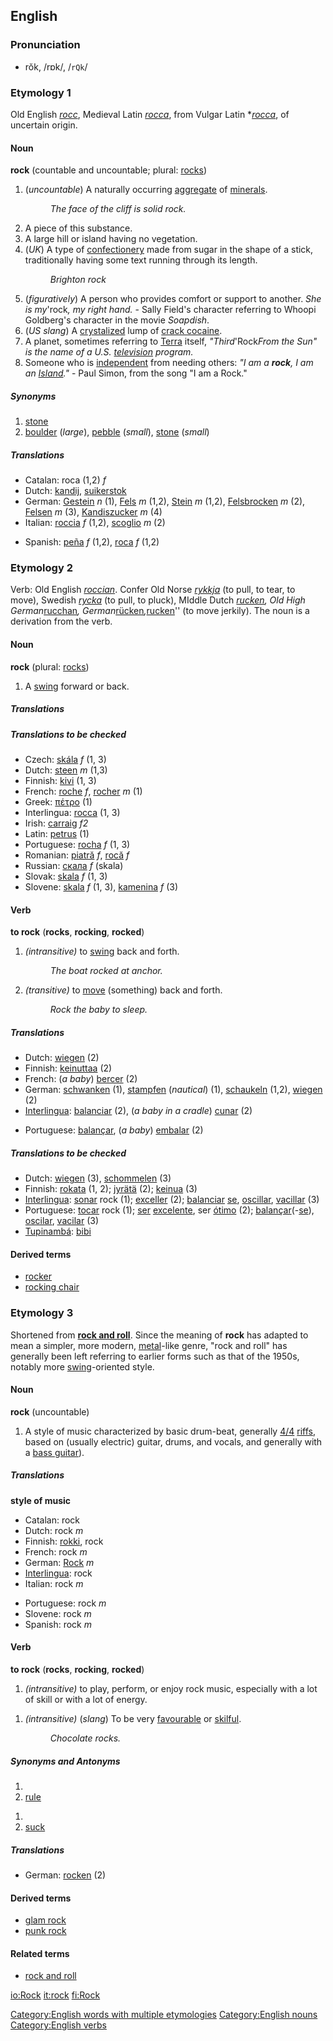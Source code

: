 ==English==
===Pronunciation===
*rŏk, /rɒk/, /<tt>rQk</tt>/
===Etymology 1===
Old English ''[[rocc]]'', Medieval Latin ''[[rocca#Medieval Latin|rocca]]'', from Vulgar Latin *''[[rocca#Vulgar Latin|rocca]]'', of uncertain origin.
====Noun====
'''rock''' (countable and uncountable; plural: [[rocks]])

#(''uncountable'') A naturally occurring [[aggregate]] of [[mineral]]s.
#:''The face of the cliff is solid rock.''
#A piece of this substance.
#A large hill or island having no vegetation.
#(''UK'') A type of [[confectionery]] made from sugar in the shape of a stick, traditionally having some text running through its length.
#:''Brighton rock''
#(''figuratively'') A person who provides comfort or support to another.  ''She is my '''rock'', my right hand.'' - Sally Field's character referring to Whoopi Goldberg's character in the movie ''Soapdish''.
#(''US slang'') A [[crystalize]]d lump of [[crack cocaine]].
#A planet, sometimes referring to [[Terra]] itself, ''"Third '''Rock'' From the Sun" is the name of a U.S. [[television]] program.''
#Someone who is [[independent]] from needing others: ''"I am a '''rock''', I am an [[Island]]."'' - Paul Simon, from the song "I am a Rock."

=====Synonyms=====
# [[stone]]
# [[boulder]] (''large''), [[pebble]] (''small''), [[stone]] (''small'')

=====Translations=====
{{Top}}
<!--Put translations for languages from A to I here-->
*Catalan: roca (1,2) ''f''
*Dutch: [[kandij]], [[suikerstok]]
*German: [[Gestein]] ''n'' (1), [[Fels]] ''m'' (1,2), [[Stein]] ''m'' (1,2), [[Felsbrocken]] ''m'' (2), [[Felsen]] ''m'' (3), [[Kandiszucker]] ''m'' (4)
*Italian: [[roccia]] ''f'' (1,2), [[scoglio]] ''m'' (2)
{{Mid}}
<!--Put translations for languages from J to Z here-->
*Spanish: [[peña]] ''f'' (1,2), [[roca]] ''f'' (1,2)
{{Bottom}}

===Etymology 2===
Verb: Old English ''[[roccian]]''. Confer Old Norse ''[[rykkja]]'' (to pull, to tear, to move), Swedish ''[[rycka]]'' (to pull, to pluck), MIddle Dutch ''[[rucken#Middle Dutch|rucken]], Old High German ''[[rucchan]]'', German ''[[rücken]]'', ''[[rucken#German|rucken]]'' (to move jerkily).
The noun is a derivation from the verb.

====Noun====
'''rock''' (plural: [[rocks]])

#A [[swing]] forward or back.

=====Translations=====
{{Top}}
<!--Put translations for languages from A to I here-->
{{Mid}}
<!--Put translations for languages from J to Z here-->
{{Bottom}}

=====Translations to be checked=====
<!--Remove this section once all of the translations below have been moved into the tables above.-->
{{checktrans}}

*Czech: [[skála]] ''f'' (1, 3)
*Dutch: [[steen]] ''m'' (1,3)
*Finnish: [[kivi]] (1, 3)
*French: [[roche]] ''f'', [[rocher]] ''m'' (1)
*Greek: [[πέτρο]] (1)
*Interlingua: [[rocca]] (1, 3)
*Irish: [[carraig]] ''f2''
*Latin: [[petrus]] (1)<!--this must be modern Latin:, rock (2)-->
*Portuguese: [[rocha]] ''f'' (1, 3)
*Romanian: [[piatră]] ''f'', [[rocă]] ''f''
*Russian: [[скала]] ''f'' (skala)
*Slovak: [[skala#Slovak|skala]] ''f'' (1, 3)
*Slovene: [[skala]] ''f'' (1, 3), [[kamenina]] ''f'' (3)

====Verb====
'''to rock''' ('''rocks''', '''rocking''', '''rocked''')

#''(intransitive)'' to [[swing]] back and forth.
#:''The boat rocked at anchor.''
#''(transitive)'' to [[move]] (something) back and forth.
#:''Rock the baby to sleep.''

=====Translations=====
{{Top}}
*Dutch: [[wiegen]] (2)
*Finnish: [[keinuttaa]] (2)
*French: (''a baby'') [[bercer]] (2)
*German: [[schwanken]] (1), [[stampfen]] (''nautical'') (1), [[schaukeln]] (1,2), [[wiegen]] (2)
*[[Interlingua]]: [[balanciar]] (2), (''a baby in a cradle'') [[cunar]] (2)
{{Mid}}
*Portuguese: [[balançar]], (''a baby'') [[embalar]] (2)
{{Bottom}}

=====Translations to be checked=====
<!--Remove this section once all of the translations below have been moved into the tables above.-->
{{checktrans}}

*Dutch: [[wiegen]] (3), [[schommelen]] (3)
*Finnish: [[rokata]] (1, 2); [[jyrätä]] (2); [[keinua]] (3)
*[[Interlingua]]: [[sonar]] rock (1); [[exceller]] (2); [[balanciar]] [[se]], [[oscillar]], [[vacillar]] (3)
*Portuguese: [[tocar]] rock (1); [[ser]] [[excelente]], ser [[ótimo]] (2); [[balançar]](-[[se]]), [[oscilar]], [[vacilar]] (3)
*[[Tupinambá]]: [[bibi]]

====Derived terms====
*[[rocker]]
*[[rocking chair]]

===Etymology 3===
Shortened from '''[[rock and roll]]'''.  Since the meaning of '''rock''' has adapted to mean a simpler, more modern, [[metal]]-like genre, "rock and roll" has generally been left referring to earlier forms such as that of the 1950s, notably more [[swing]]-oriented style.

====Noun====
'''rock''' (uncountable)

#A style of music characterized by basic drum-beat, generally [[4/4]] [[riff]]s, based on (usually electric) guitar, drums, and vocals, and generally with a [[bass guitar]]).

=====Translations=====
'''style of music'''
{{Top}}
<!--Put translations for languages from A to I here-->
*Catalan: rock
*Dutch: rock ''m''
*Finnish: [[rokki]], rock
*French: rock ''m''
*German: [[Rock]] ''m''
*[[Interlingua]]: rock
*Italian: rock ''m''
{{Mid}}
<!--Put translations for languages from J to Z here-->
*Portuguese: rock ''m''
*Slovene: rock ''m''
*Spanish: rock ''m''
{{Bottom}}

====Verb====
'''to rock''' ('''rocks''', '''rocking''', '''rocked''')

#''(intransitive)'' to play, perform, or enjoy rock music, especially with a lot of skill or with a lot of energy.
<!--Does the following meaning really belong under this etymology?-->
#''(intransitive)'' (''slang'') To be very [[favourable]] or [[skilful]].
#:''Chocolate rocks.''

=====Synonyms and Antonyms=====
{{Top}}
<!--Add synonyms here-->
#<br>
#[[rule]]
{{Mid}}
<!--Add antonyms here-->
#<br>
#[[suck]]
{{Bottom}}

=====Translations=====
{{Top}}
<!--Put translations for languages from A to I here-->
*German: [[rocken]] (2)
{{Mid}}
<!--Put translations for languages from J to Z here-->
{{Bottom}}

====Derived terms====
*[[glam rock]]
*[[punk rock]]

====Related terms====
*[[rock and roll]]



[[Category:English words with multiple etymologies]]
[[Category:English nouns]]
[[Category:English verbs]]

[[io:Rock]]
[[it:rock]]
[[fi:Rock]]